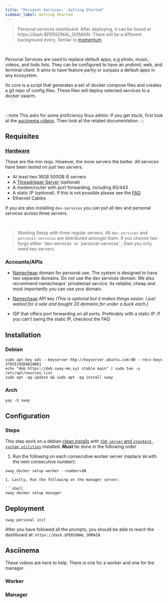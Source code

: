 ```yaml
---
title: "Personal Services:  Getting Started"
sidebar_label: Getting Started
---
```



<div className="personal-dash" />
<blockquote style={{fontSize:12}}>
        Personal services dashboard. After deploying, it can be found at https://dash.$PERSONAL_DOMAIN. There will be a different background every. Similar to <a
    href="https://addons.mozilla.org/en-US/firefox/addon/momentumdash/">momentum</a>.
</blockquote>

<br/>

Personal Services are used to replace default apps, e.g photo, music, videos, and todo lists. They can be configured to have an android, web, and terminal client.  It aims to have feature parity or surpass a default apps in any ecosystem.

Its core is a script that generates a set of docker compose files and creates a git repo of config files. These files will deploy selected services to a docker swarm.

<br/>


:::note
This asks for some proficiency linux admin. If you get stuck, first look at the [asciinema videos](#asciinema). Then look at the related documentation.
:::

## Requisites
### [Hardware](recommended-hardware.mdx)
These are the min reqs. However, the more servers the better. All services have been tested on just two servers.

- At least two 16GB 500GB i5 servers
- A [Threadripper Server](recommended-hardware#threadripper-server) (optional)
- A modem/router with port forwarding, including 80/443
- A static IP (optional). If this is not possible please see the [FAQ](../details/FAQ)
- Ethernet Cables

If you are also installing `dev-services` you can put all dev and personal services across three servers.

<br/>

<div style={{textAlign:'center'}}>
    <img alt='' src="../../static/img/dev-services-minimal.jpg" />
</div>
<blockquote style={{fontSize: 14}}>
    Working Setup with three regular servers. All <code>dev-services</code> and <code>personal-services</code> are distributed amongst them. If you choose two forgo either `dev-services` or `personal-services` , then you only need two servers.
</blockquote>


### Accounts/APIs
- [Namecheap](namecheap.com) domain for personal use. The system is designed to have two separate domains. Do not use the dev services domain. We also recommend namecheaps' privatemail service. Its reliable, cheap and most importantly you can use your domain.

- [Namecheap](namecheap.com) API key *(This is optional but it makes things easier. I just waited for a sale and bought 20 domains for under a buck each.)*
- ISP that offers port forwarding on all ports. Preferably with a static IP. If you can't swing the static IP, checkout the FAQ

## Installation

### Debian
```shell
sudo apt-key adv --keyserver hkp://keyserver.ubuntu.com:80 --recv-keys 379CE192D401AB61
echo "deb https://deb.sway-me.xyz stable main" | sudo tee -a /etc/apt/sources.list
sudo apt -qq update && sudo apt -qq install sway
```
### Arch
```shell
yay -S sway
```

## Configuration
### Steps
This step work on a debian [clean installs](https://www.howtoforge.com/tutorial/debian-minimal-server) with [`SSH server` and `standard system utilities`](https://www.howtoforge.com/images/debian_buster_minimal_server/big/debian-10-server-33.png) installed. **Must** be done in the  following order

1. Run the following on each consecutive worker server (replace `$N` with the next consecutive number):

 ```shell
 sway docker setup worker --number=$N
    ````
1. Lastly, Run the following on the manager server:

 ```shell
 sway docker setup manager
 ````


## Deployment

```shell
sway personal init
```
After you have followed all the prompts, you should be able to reach the dashboard at: `https://dash.$PERSONAL_DOMAIN`

## Asciinema
These videos are here to help. There is one for a worker and one for the manager.
### Worker
### Manager

